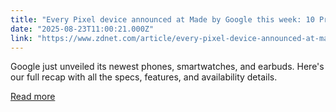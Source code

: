 ```yaml
---
title: "Every Pixel device announced at Made by Google this week: 10 Pro Fold, Watch, Buds, more"
date: "2025-08-23T11:00:21.000Z"
link: "https://www.zdnet.com/article/every-pixel-device-announced-at-made-by-google-this-week-10-pro-fold-watch-buds-more/"
---
```


Google just unveiled its newest phones, smartwatches, and earbuds. Here's our full recap with all the specs, features, and availability details.

[Read more](https://www.zdnet.com/article/every-pixel-device-announced-at-made-by-google-this-week-10-pro-fold-watch-buds-more/)
